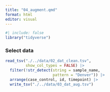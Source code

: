 ```yaml
---
title: "04_augment.qmd"
format: html
editor: visual
---
```


```r
#| include: false
library("tidyverse")
```

### Select data

```r
read_tsv("./../data/02_dat_clean.tsv",
         show_col_types = FALSE) |>
  filter(!str_detect(string = sample_name,
                     pattern = "Denver")) |> 
  arrange(case_control, id, timepoint) |> 
  write_tsv("./../data/03_dat_aug.tsv")
```
